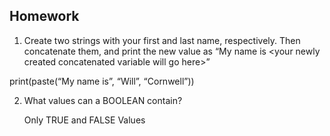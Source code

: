 
## Homework

1.  Create two strings with your first and last name, respectively. Then concatenate them, and print the new value as "My name is \<your newly created concatenated variable will go here\>"

print(paste("My name is", "Will", "Cornwell"))


2.  What values can a BOOLEAN contain?

      Only TRUE and FALSE Values
